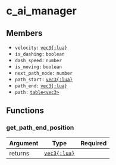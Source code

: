 # c_ai_manager

## Members

- `velocity:` [`vec3{:lua}`](/structs/math/vec3)
- `is_dashing:` `boolean`
- `dash_speed:` `number`
- `is_moving:` `boolean`
- `next_path_node:` `number`
- `path_start:` [`vec3{:lua}`](/structs/math/vec3)
- `path_end:` [`vec3{:lua}`](/structs/math/vec3)
- `path:` [`table<vec3>`](/structs/math/vec3)

## Functions

### get_path_end_position

| Argument |                Type                | Required |
| :------- | :--------------------------------: | -------: |
| returns  | [`vec3{:lua}`](/structs/math/vec3) |          |
